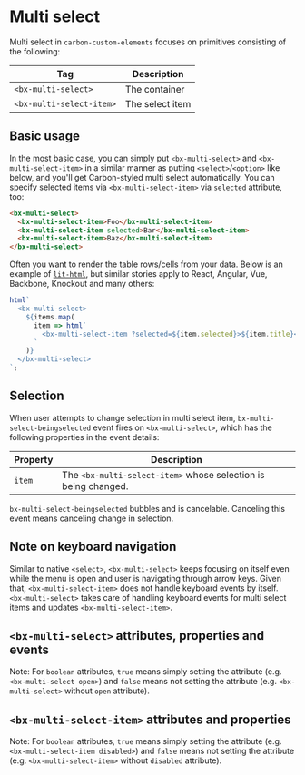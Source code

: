 
# Multi select

Multi select in `carbon-custom-elements` focuses on primitives consisting of the following:

| Tag                      | Description     |
| ------------------------ | --------------- |
| `<bx-multi-select>`      | The container   |
| `<bx-multi-select-item>` | The select item |

<Preview withToolbar>
  <Story id="components-multi-select--default-story" height="240px" />
</Preview>

## Basic usage

In the most basic case, you can simply put `<bx-multi-select>` and `<bx-multi-select-item>` in a similar manner as putting `<select>`/`<option>` like below, and you'll get Carbon-styled multi select automatically. You can specify selected items via `<bx-multi-select-item>` via `selected` attribute, too:

```html
<bx-multi-select>
  <bx-multi-select-item>Foo</bx-multi-select-item>
  <bx-multi-select-item selected>Bar</bx-multi-select-item>
  <bx-multi-select-item>Baz</bx-multi-select-item>
</bx-multi-select>
```

Often you want to render the table rows/cells from your data. Below is an example of [`lit-html`](https://lit-html.polymer-project.org), but similar stories apply to React, Angular, Vue, Backbone, Knockout and many others:

```javascript
html`
  <bx-multi-select>
    ${items.map(
      item => html`
        <bx-multi-select-item ?selected=${item.selected}>${item.title}</bx-multi-select-item>
      `
    )}
  </bx-multi-select>
`;
```

## Selection

When user attempts to change selection in multi select item, `bx-multi-select-beingselected` event fires on `<bx-multi-select>`, which has the following properties in the event details:

| Property | Description                                                    |
| -------- | -------------------------------------------------------------- |
| `item`   | The `<bx-multi-select-item>` whose selection is being changed. |

`bx-multi-select-beingselected` bubbles and is cancelable. Canceling this event means canceling change in selection.

## Note on keyboard navigation

Similar to native `<select>`, `<bx-multi-select>` keeps focusing on itself even while the menu is open and user is navigating through arrow keys. Given that, `<bx-multi-select-item>` does not handle keyboard events by itself. `<bx-multi-select>` takes care of handling keyboard events for multi select items and updates `<bx-multi-select-item>`.

## `<bx-multi-select>` attributes, properties and events

Note: For `boolean` attributes, `true` means simply setting the attribute (e.g. `<bx-multi-select open>`) and `false` means not setting the attribute (e.g. `<bx-multi-select>` without `open` attribute).

<Props of="bx-multi-select" />

## `<bx-multi-select-item>` attributes and properties

Note: For `boolean` attributes, `true` means simply setting the attribute (e.g. `<bx-multi-select-item disabled>`) and `false` means not setting the attribute (e.g. `<bx-multi-select-item>` without `disabled` attribute).

<Props of="bx-multi-select-item" />
